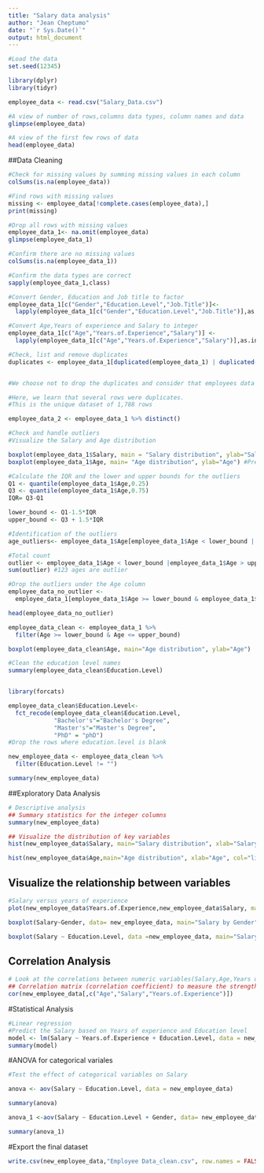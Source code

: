 ```yaml
---
title: "Salary data analysis"
author: "Jean Cheptumo"
date: "`r Sys.Date()`"
output: html_document
---
```

```r
#Load the data
set.seed(12345)

library(dplyr)
library(tidyr)

employee_data <- read.csv("Salary_Data.csv")

#A view of number of rows,columns data types, column names and data
glimpse(employee_data) 

#A view of the first few rows of data
head(employee_data)
```
##Data Cleaning

```r
#Check for missing values by summing missing values in each column
colSums(is.na(employee_data))

#Find rows with missing values
missing <- employee_data[!complete.cases(employee_data),]
print(missing)

#Drop all rows with missing values
employee_data_1<- na.omit(employee_data)
glimpse(employee_data_1)

#Confirm there are no missing values
colSums(is.na(employee_data_1))
```

```r
#Confirm the data types are correct
sapply(employee_data_1,class)

#Convert Gender, Education and Job title to factor
employee_data_1[c("Gender","Education.Level","Job.Title")]<-
  lapply(employee_data_1[c("Gender","Education.Level","Job.Title")],as.factor)

#Convert Age,Years of experience and Salary to integer
employee_data_1[c("Age","Years.of.Experience","Salary")] <-
  lapply(employee_data_1[c("Age","Years.of.Experience","Salary")],as.integer)

```

```r
#Check, list and remove duplicates
duplicates <- employee_data_1[duplicated(employee_data_1) | duplicated(employee_data_1,fromLast = TRUE),]


#We choose not to drop the duplicates and consider that employees data may be similar.
```

```r
#Here, we learn that several rows were duplicates.
#This is the unique dataset of 1,788 rows

employee_data_2 <- employee_data_1 %>% distinct()


```

```r
#Check and handle outliers
#Visualize the Salary and Age distribution

boxplot(employee_data_1$Salary, main = "Salary distribution", ylab="Salary") #No outliers noted
boxplot(employee_data_1$Age, main= "Age distribution", ylab="Age") #Presence of outliers

#Calculate the IQR and the lower and upper bounds for the outliers
Q1 <- quantile(employee_data_1$Age,0.25)
Q3 <- quantile(employee_data_1$Age,0.75)
IQR= Q3-Q1

lower_bound <- Q1-1.5*IQR
upper_bound <- Q3 + 1.5*IQR

#Identification of the outliers
age_outliers<- employee_data_1$Age[employee_data_1$Age < lower_bound | employee_data_1$Age > upper_bound]

#Total count
outlier <- employee_data_1$Age < lower_bound |employee_data_1$Age > upper_bound
sum(outlier) #123 ages are outlier

#Drop the outliers under the Age column
employee_data_no_outlier <-
  employee_data_1[employee_data_1$Age >= lower_bound & employee_data_1$Age <= upper_bound,]

head(employee_data_no_outlier)

employee_data_clean <- employee_data_1 %>%
  filter(Age >= lower_bound & Age <= upper_bound)

boxplot(employee_data_clean$Age, main="Age distribution", ylab="Age")
```

```r
#Clean the education level names
summary(employee_data_clean$Education.Level)


library(forcats)

employee_data_clean$Education.Level<-
  fct_recode(employee_data_clean$Education.Level,
             "Bachelor's"="Bachelor's Degree",
             "Master's"="Master's Degree",
             "PhD" = "phD")
#Drop the rows where education.level is blank

new_employee_data <- employee_data_clean %>%
  filter(Education.Level != "")

summary(new_employee_data)
```
##Exploratory Data Analysis
```r
# Descriptive analysis
## Summary statistics for the integer columns
summary(new_employee_data)

## Visualize the distribution of key variables
hist(new_employee_data$Salary, main="Salary distribution", xlab="Salary", col="lightblue", breaks=10)

hist(new_employee_data$Age,main="Age distribution", xlab="Age", col="lightgreen", breaks = 10)

```
## Visualize the relationship between variables 

```r
#Salary versus years of experience
plot(new_employee_data$Years.of.Experience,new_employee_data$Salary, main="Salary vs Experience", xlab="Experience", ylab="Salary")

boxplot(Salary~Gender, data= new_employee_data, main="Salary by Gender", xlab= "Gender", ylab="Salary")

boxplot(Salary ~ Education.Level, data =new_employee_data, main="Salary by Education level",xlab="Education level",ylab="Salary")
```

## Correlation Analysis
```r
# Look at the correlations between numeric variables(Salary,Age,Years of experience)
## Correlation matrix (correlation coefficient) to measure the strength & direction of the linear relationship
cor(new_employee_data[,c("Age","Salary","Years.of.Experience")])

```
#Statistical Analysis
```r
#Linear regression
#Predict the Salary based on Years of experience and Education level
model <- lm(Salary ~ Years.of.Experience + Education.Level, data = new_employee_data)
summary(model)

```

#ANOVA for categorical variales
```r
#Test the effect of categorical variables on Salary

anova <- aov(Salary ~ Education.Level, data = new_employee_data)

summary(anova)

anova_1 <-aov(Salary ~ Education.Level + Gender, data= new_employee_data)

summary(anova_1)

```
#Export the final dataset
```r
write.csv(new_employee_data,"Employee Data_clean.csv", row.names = FALSE)
```